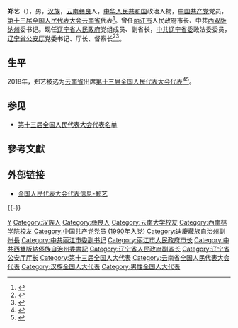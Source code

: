{{Otheruses|other=名为郑艺的其他人物|郑艺}}
{{Infobox person
| name = 郑艺
| birth_date = {{birth year and age|1967|11}}
| ancestor = [[云南省|云南]][[彝良县|彝良]]
| nationality = {{PRC}}
| title = [[国人民代表大会代表|全国人大代表]]
| ethnicity = [[汉族|汉族]]
| gender = 男
| party = {{cpc}}
| website = [http://210.82.31.1:8084/delegate/viewDelegate.action?dbid=132378 全国人大代表数据库]
}}
'''郑艺'''（{{bd|1967年|11月||catIdx=Zheng郑}}），男，[[汉族|汉族]]，[[云南省|云南]][[彝良县|彝良]]人，[[中华人民共和国|中华人民共和国]]政治人物，[[中国共产党|中国共产党]]党员，[[第十三届全国人民代表大会|第十三届全国人民代表大会]][[云南省|云南省]]代表<ref>{{Cite web|url=http://210.82.31.1:8084/delegate/viewDelegate.action?dbid=132378|title=全国人民代表大会代表信息-郑艺|accessdate=2020-03-16|work=中国人大网}}</ref>。曾任[[丽江市|丽江市]]人民政府市长、中共[[西双版纳傣族自治州|西双版纳州]]委书记。现任[[辽宁省人民政府|辽宁省人民政府]]党组成员、副省长，[[中国共产党辽宁省委员会|中共辽宁省委]]政法委委员，[[辽宁省公安厅|辽宁省公安厅]]党委书记、厅长、督察长<ref>{{Cite web|title=西双版纳州委书记郑艺任辽宁省政府党组成员、公安厅党委书记|url=https://www.thepaper.cn/newsDetail_forward_17852343|access-date=2022-04-28|publisher=澎湃新闻}}</ref><ref>{{Cite web|title=郑艺任辽宁省副省长、省公安厅厅长|url=http://district.ce.cn/newarea/sddy/202205/06/t20220506_37556255.shtml|access-date=2022-05-06|publisher=中国经济网}}</ref>。

== 生平 ==
2018年，郑艺被选为[[云南省|云南省]]出席[[第十三届全国人民代表大会|第十三届全国人民代表大会]][[第十三届全国人民代表大会代表名单|代表]]<ref>{{Cite web|title=中华人民共和国第十三届全国人民代表大会代表名单|url=http://www.gov.cn/xinwen/2018-02/24/content_5268538.htm|accessdate=2020-03-16|work=中国政府网|archive-date=2020-02-28|archive-url=https://web.archive.org/web/20200228133636/http://www.gov.cn/xinwen/2018-02/24/content_5268538.htm|dead-url=no}}</ref><ref>{{Cite web|title=（受权发布）中华人民共和国第十三届全国人民代表大会代表名单|url=http://www.chinanews.com/gn/2018/02-25/8453959.shtml|accessdate=2021-02-13|date=2018-02-25|work=中新网|archive-url=https://web.archive.org/web/20180227031724/http://www.chinanews.com/gn/2018/02-25/8453959.shtml|archive-date=2018-02-27|dead-url=no}}</ref>。

== 参见 ==
* [[第十三届全国人民代表大会代表名单|第十三届全国人民代表大会代表名单]]

== 參考文獻 ==
{{reflist}}

== 外部链接==
{{Portal|中国|政治}}
* [http://210.82.31.1:8084/delegate/viewDelegate.action?dbid=132378 全国人民代表大会代表信息-郑艺]

{{-}}
{{start box}}
{{s-ppo|cpc}}
{{s-before|[[陈玉侯|陈玉侯]]}}
{{s-title|[[中国共产党西双版纳傣族自治州委员会|中国共产党西双版纳傣族自治州委员会]]书记|2020年12月－2022年4月}}
{{s-after|[[朱家偉_(1973年)|朱家伟]]}}
{{s-gov|prc}}
{{s-before|[[王大伟|王大伟]]}}
{{s-title|[[辽宁省公安厅|辽宁省公安厅]]厅长|2022年5月－}}
{{s-inc}}
{{s-before|[[张泽军_(1963年)|张泽军]]}}
{{s-title|[[丽江市人民政府|丽江市人民政府]]市长|2016年2月－2020年12月}}
{{s-after|[[浦虹|浦虹]]}}
{{end box}}
{{辽宁省领导人}}
{{Authority control}}

{{DEFAULTSORT:Zheng郑}}
[[Category:郑姓|Y]]
[[Category:汉族人|Category:汉族人]]
[[Category:彝良人|Category:彝良人]]
[[Category:云南大学校友|Category:云南大学校友]]
[[Category:西南林学院校友|Category:西南林学院校友]]
[[Category:中国共产党党员_(1990年入党)|Category:中国共产党党员 (1990年入党)]]
[[Category:迪慶藏族自治州副州長|Category:迪慶藏族自治州副州長]]
[[Category:中共丽江市委副书记|Category:中共丽江市委副书记]]
[[Category:丽江市人民政府市长|Category:丽江市人民政府市长]]
[[Category:中共西雙版納傣族自治州委書記|Category:中共西雙版納傣族自治州委書記]]
[[Category:辽宁省人民政府副省长|Category:辽宁省人民政府副省长]]
[[Category:辽宁省公安厅厅长|Category:辽宁省公安厅厅长]]
[[Category:第十三届全国人大代表|Category:第十三届全国人大代表]]
[[Category:云南省全国人民代表大会代表|Category:云南省全国人民代表大会代表]]
[[Category:汉族全国人大代表|Category:汉族全国人大代表]]
[[Category:男性全国人大代表|Category:男性全国人大代表]]